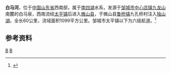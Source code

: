 {{Otheruses|白马河|other=同名或類似名的其它條目描述}}
{{Infobox River
  | river_name      = 白马河
  | image_name      =
  | image_size      = 
  | caption         = 
  | origin          = [[山东省|山东省]][[邹城市|邹城市]][[中心店镇|中心店镇]][[九龙山_(邹城)|九龙山]]南麓
  | mouth           = 山东省[[微山县|微山县]][[鲁桥镇_(微山县)|鲁桥镇]]九孔桥村[[独山湖|独山湖]]
  | basin_countries = {{PRC}}
  | length          = 60公里
  | elevation       = 
  | mouth_elevation = 
  | discharge       = 
  | watershed       = 1099平方公里
}}
'''白马河'''，位于[[中国|中国]][[山东省|山东省]]西南部，属于[[南四湖|南四湖]]水系，发源于[[邹城市|邹城市]][[中心店镇|中心店镇]][[九龙山_(邹城)|九龙山]]南麓的白马泉，西南流经[[太平镇_(邹城市)|太平镇]]后进入[[微山县|微山县]]，于微山县[[鲁桥镇_(微山县)|鲁桥镇]]九孔桥村注入[[独山湖|独山湖]]。全长60公里，流域面积1099平方公里。邹城市太平镇以下为六级航道。<ref name="中国河湖大典">{{cite book zh |author=《[[中国河湖大典|中国河湖大典]]》编纂委员会 |title=《中国河湖大典·淮河卷》 |format=M |edition=1 |location=北京 |publisher=中国水利水电出版社 |date=2010年9月 |pages=174页 |id= ISBN 978-7-5084-7953-8}}</ref>
==参考资料==
{{reflist}}
[[Category:沂沭泗河水系|B]]
[[Category:山东河流|B]]